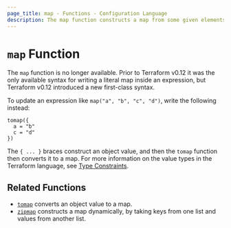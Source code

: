 ```yaml
---
page_title: map - Functions - Configuration Language
description: The map function constructs a map from some given elements.
---
```


# `map` Function

The `map` function is no longer available. Prior to Terraform v0.12 it was
the only available syntax for writing a literal map inside an expression,
but Terraform v0.12 introduced a new first-class syntax.

To update an expression like `map("a", "b", "c", "d")`, write the following instead:

```hcl
tomap({
  a = "b"
  c = "d"
})
```

The `{ ... }` braces construct an object value, and then the `tomap` function
then converts it to a map. For more information on the value types in the
Terraform language, see [Type Constraints](/terraform/language/reference/expressions/types).

## Related Functions

* [`tomap`](/terraform/language/reference/functions/tomap) converts an object value to a map.
* [`zipmap`](/terraform/language/reference/functions/zipmap) constructs a map dynamically, by taking keys from
  one list and values from another list.
